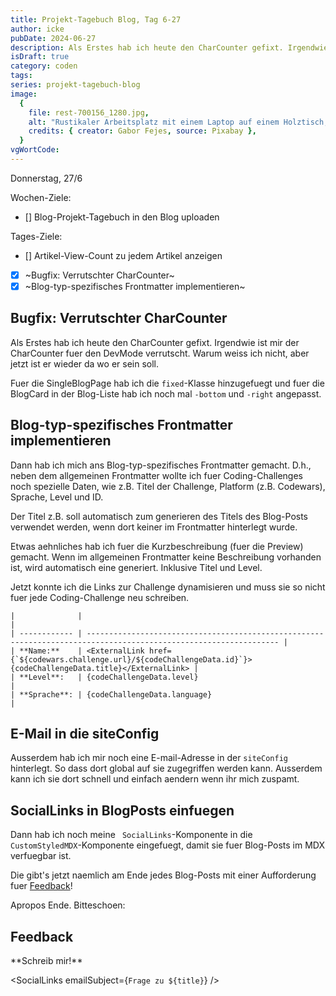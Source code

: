 ```yaml
---
title: Projekt-Tagebuch Blog, Tag 6-27
author: icke
pubDate: 2024-06-27
description: Als Erstes hab ich heute den CharCounter gefixt. Irgendwie ist mir der CharCounter fuer den DevMode verrutscht. Warum weiss ich nicht, aber jetzt ist er wieder da wo er sein soll.
isDraft: true
category: coden
tags:
series: projekt-tagebuch-blog
image:
  {
    file: rest-700156_1280.jpg,
    alt: "Rustikaler Arbeitsplatz mit einem Laptop auf einem Holztisch, daneben eine Hängematte.",
    credits: { creator: Gabor Fejes, source: Pixabay },
  }
vgWortCode:
---
```


Donnerstag, 27/6

Wochen-Ziele:

- [] Blog-Projekt-Tagebuch in den Blog uploaden

Tages-Ziele:

- [] Artikel-View-Count zu jedem Artikel anzeigen
- [x] ~Bugfix: Verrutschter CharCounter~
- [x] ~Blog-typ-spezifisches Frontmatter implementieren~

## Bugfix: Verrutschter CharCounter

Als Erstes hab ich heute den CharCounter gefixt. Irgendwie ist mir der CharCounter fuer den DevMode verrutscht. Warum weiss ich nicht, aber jetzt ist er wieder da wo er sein soll.

Fuer die SingleBlogPage hab ich die `fixed`-Klasse hinzugefuegt und fuer die BlogCard in der Blog-Liste hab ich noch mal `-bottom` und `-right` angepasst.

## Blog-typ-spezifisches Frontmatter implementieren

Dann hab ich mich ans Blog-typ-spezifisches Frontmatter gemacht. D.h., neben dem allgemeinen Frontmatter wollte ich fuer Coding-Challenges noch spezielle Daten, wie z.B. Titel der Challenge, Platform (z.B. Codewars), Sprache, Level und ID.

Der Titel z.B. soll automatisch zum generieren des Titels des Blog-Posts verwendet werden, wenn dort keiner im Frontmatter hinterlegt wurde.

Etwas aehnliches hab ich fuer die Kurzbeschreibung (fuer die Preview) gemacht. Wenn im allgemeinen Frontmatter keine Beschreibung vorhanden ist, wird automatisch eine generiert. Inklusive Titel und Level.

Jetzt konnte ich die Links zur Challenge dynamisieren und muss sie so nicht fuer jede Coding-Challenge neu schreiben.

```mdx
|              |                                                                                                                   |
| ------------ | ----------------------------------------------------------------------------------------------------------------- |
| **Name:**    | <ExternalLink href={`${codewars.challenge.url}/${codeChallengeData.id}`}>{codeChallengeData.title}</ExternalLink> |
| **Level**:   | {codeChallengeData.level}                                                                                         |
| **Sprache**: | {codeChallengeData.language}                                                                                      |
```

## E-Mail in die siteConfig

Ausserdem hab ich mir noch eine E-mail-Adresse in der `siteConfig` hinterlegt. So dass dort global auf sie zugegriffen werden kann. Ausserdem kann ich sie dort schnell und einfach aendern wenn ihr mich zuspamt.

## SocialLinks in BlogPosts einfuegen

Dann hab ich noch meine ` SocialLinks`-Komponente in die `CustomStyledMDX`-Komponente eingefuegt, damit sie fuer Blog-Posts im MDX verfuegbar ist.

Die gibt's jetzt naemlich am Ende jedes Blog-Posts mit einer Aufforderung fuer [Feedback](#)!

Apropos Ende. Bitteschoen:

## Feedback

<Accordion>
**Schreib mir!**

<SocialLinks emailSubject={`Frage zu ${title}`} />

</Accordion>
